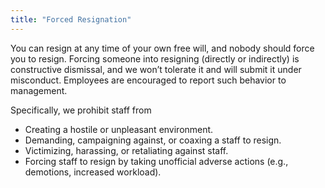 ```yaml
---
title: "Forced Resignation"
---
```


You can resign at any time of your own free will, and nobody should force you to resign. Forcing someone into resigning (directly or indirectly) is constructive dismissal, and we won’t tolerate it and will submit it under misconduct. Employees are encouraged to report such behavior to management. 

Specifically, we prohibit staff from

- Creating a hostile or unpleasant environment.
- Demanding, campaigning against, or coaxing a staff to resign.
- Victimizing, harassing, or retaliating against staff.
- Forcing staff to resign by taking unofficial adverse actions (e.g., demotions, increased workload).